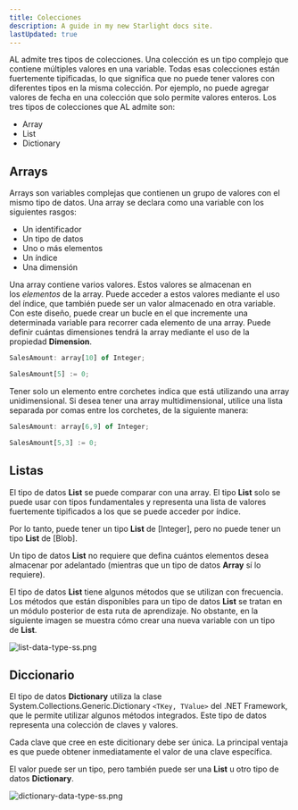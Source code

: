 ```yaml
---
title: Colecciones
description: A guide in my new Starlight docs site.
lastUpdated: true
---
```


AL admite tres tipos de colecciones. Una colección es un tipo complejo que contiene múltiples valores en una variable. Todas esas colecciones están fuertemente tipificadas, lo que significa que no puede tener valores con diferentes tipos en la misma colección. Por ejemplo, no puede agregar valores de fecha en una colección que solo permite valores enteros. Los tres tipos de colecciones que AL admite son:

- Array
- List
- Dictionary

## Arrays

Arrays son variables complejas que contienen un grupo de valores con el mismo tipo de datos. Una array se declara como una variable con los siguientes rasgos:

- Un identificador
- Un tipo de datos
- Uno o más elementos
- Un índice
- Una dimensión

Una array contiene varios valores. Estos valores se almacenan en los *elementos* de la array. Puede acceder a estos valores mediante el uso del índice, que también puede ser un valor almacenado en otra variable. Con este diseño, puede crear un bucle en el que incremente una determinada variable para recorrer cada elemento de una array. Puede definir cuántas dimensiones tendrá la array mediante el uso de la propiedad **Dimension**.

```jsx
SalesAmount: array[10] of Integer;
```

```jsx
SalesAmount[5] := 0;
```

Tener solo un elemento entre corchetes indica que está utilizando una array unidimensional. Si desea tener una array multidimensional, utilice una lista separada por comas entre los corchetes, de la siguiente manera:

```jsx
SalesAmount: array[6,9] of Integer;
```

```jsx
SalesAmount[5,3] := 0;
```

## Listas

El tipo de datos **List** se puede comparar con una array. El tipo **List** solo se puede usar con tipos fundamentales y representa una lista de valores fuertemente tipificados a los que se puede acceder por índice.

Por lo tanto, puede tener un tipo **List** de [Integer], pero no puede tener un tipo **List** de [Blob].

Un tipo de datos **List** no requiere que defina cuántos elementos desea almacenar por adelantado (mientras que un tipo de datos **Array** sí lo requiere).

El tipo de datos **List** tiene algunos métodos que se utilizan con frecuencia. Los métodos que están disponibles para un tipo de datos **List** se tratan en un módulo posterior de esta ruta de aprendizaje. No obstante, en la siguiente imagen se muestra cómo crear una nueva variable con un tipo de **List**.

![list-data-type-ss.png](../../../../../assets/documentation/basic/list-data-type-ss.webp)

## Diccionario

El tipo de datos **Dictionary** utiliza la clase System.Collections.Generic.Dictionary `<TKey, TValue>` del .NET Framework, que le permite utilizar algunos métodos integrados. Este tipo de datos representa una colección de claves y valores.

Cada clave que cree en este dicitionary debe ser única. La principal ventaja es que puede obtener inmediatamente el valor de una clave específica.

El valor puede ser un tipo, pero también puede ser una **List** u otro tipo de datos **Dictionary**.

![dictionary-data-type-ss.png](../../../../../assets/documentation/basic/dictionary-data-type-ss.webp)